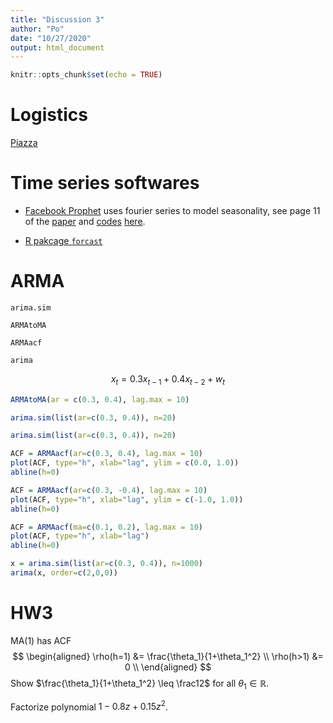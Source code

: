 ```yaml
---
title: "Discussion 3"
author: "Po"
date: "10/27/2020"
output: html_document
---
```


```r
knitr::opts_chunk$set(echo = TRUE)
```

# Logistics

[Piazza](https://piazza.com/uc_davis/fall2020/sta137/home)

# Time series softwares

- [Facebook Prophet](https://facebook.github.io/prophet/) uses fourier series to model seasonality, see page 11 of the [paper](https://peerj.com/preprints/3190/) and [codes](https://github.com/facebook/prophet/)  [here](https://github.com/facebook/prophet/blob/fb6552137cb54655123eb0872561fb6bacb9bf5c/R/R/prophet.R#L477).

- [R pakcage `forcast`](https://otexts.com/fpp2/complexseasonality.html)

# ARMA

`arima.sim`

`ARMAtoMA`

`ARMAacf`

`arima`


$$
x_t = 0.3 x_{t-1} + 0.4 x_{t-2} + w_t
$$
```r
ARMAtoMA(ar = c(0.3, 0.4), lag.max = 10)
```

```r
arima.sim(list(ar=c(0.3, 0.4)), n=20)
```

```r
arima.sim(list(ar=c(0.3, 0.4)), n=20)
```

```r
ACF = ARMAacf(ar=c(0.3, 0.4), lag.max = 10)
plot(ACF, type="h", xlab="lag", ylim = c(0.0, 1.0))
abline(h=0)
```
```r
ACF = ARMAacf(ar=c(0.3, -0.4), lag.max = 10)
plot(ACF, type="h", xlab="lag", ylim = c(-1.0, 1.0))
abline(h=0)
```

```r
ACF = ARMAacf(ma=c(0.1, 0.2), lag.max = 10)
plot(ACF, type="h", xlab="lag")
abline(h=0)
```

```r
x = arima.sim(list(ar=c(0.3, 0.4)), n=1000)
arima(x, order=c(2,0,0)) 
```


# HW3

MA(1) has ACF
$$
\begin{aligned}
\rho(h=1) &= \frac{\theta_1}{1+\theta_1^2} \\
\rho(h>1) &= 0 \\
\end{aligned}
$$
Show $\frac{\theta_1}{1+\theta_1^2} \leq \frac12$ for all $\theta_1 \in \mathbb{R}$.

Factorize polynomial $1-0.8z+0.15z^2$. 



